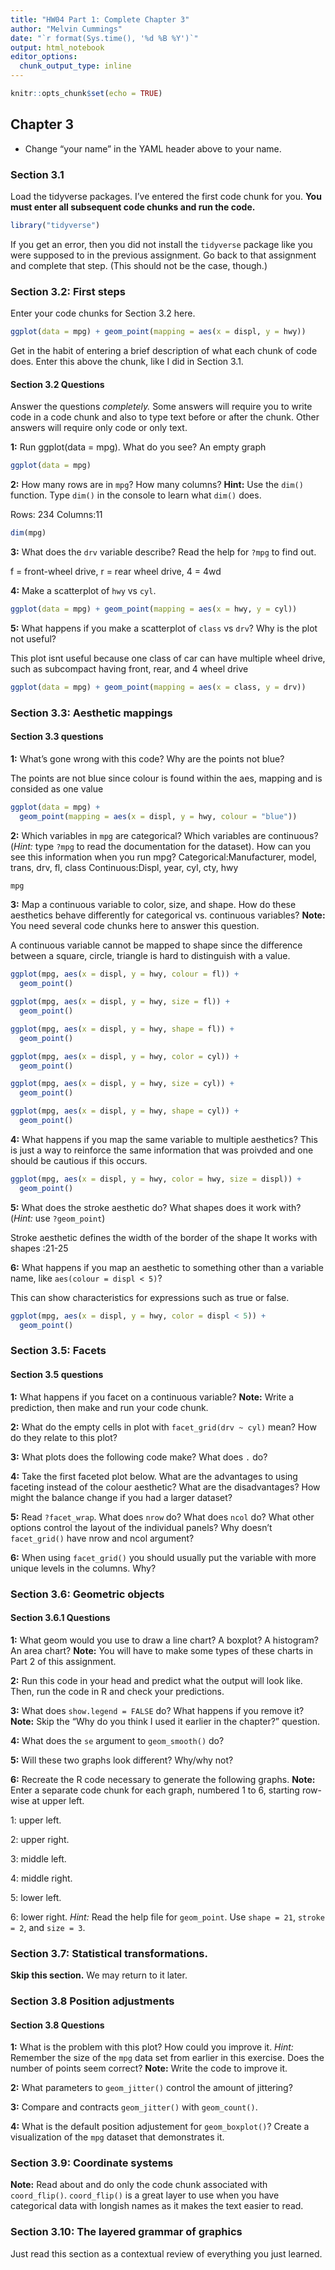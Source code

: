 ```yaml
---
title: "HW04 Part 1: Complete Chapter 3"
author: "Melvin Cummings"
date: "`r format(Sys.time(), '%d %B %Y')`"
output: html_notebook
editor_options: 
  chunk_output_type: inline
---
```


```r
knitr::opts_chunk$set(echo = TRUE)
```

## Chapter 3

- Change "your name" in the YAML header above to your name.

### Section 3.1

Load the tidyverse packages. I've entered the first code chunk for you. **You must enter all subsequent code chunks and run the code.** 

```r
library("tidyverse")
```

If you get an error, then you did not install the `tidyverse` package like you were supposed to in the previous assignment. Go back to that assignment and complete that step. (This should not be the case, though.)

### Section 3.2: First steps

Enter your code chunks for Section 3.2 here.

```r
ggplot(data = mpg) + geom_point(mapping = aes(x = displ, y = hwy))

```



Get in the habit of entering a brief description of what each chunk of code does. Enter this above the chunk, like I did in Section 3.1.

#### Section 3.2 Questions

Answer the questions *completely.* Some answers will require you to write code in a code chunk and also to type text before or after the chunk. Other answers will require only code or only text. 

**1:** Run ggplot(data = mpg). What do you see?
An empty graph

```r
ggplot(data = mpg)
```




**2:** How many rows are in `mpg`? How many columns? **Hint:** Use the `dim()` function. Type `dim()` in the console to learn what `dim()` does.

Rows: 234   Columns:11

```r
dim(mpg)
```


**3:** What does the `drv` variable describe? Read the help for `?mpg` to find out.

f = front-wheel drive, r = rear wheel drive, 4 = 4wd

**4:** Make a scatterplot of `hwy` vs `cyl`.

```r
ggplot(data = mpg) + geom_point(mapping = aes(x = hwy, y = cyl))
```


**5:** What happens if you make a scatterplot of `class` vs `drv`? Why is the plot not useful?

This plot isnt useful because one class of car can have multiple wheel drive, such as subcompact having front,  rear, and 4 wheel drive

```r
ggplot(data = mpg) + geom_point(mapping = aes(x = class, y = drv))
```



### Section 3.3: Aesthetic mappings


#### Section 3.3 questions

**1:** What’s gone wrong with this code? Why are the points not blue?

The points are not blue since colour is found within the aes, mapping and is consided as one value

```r
ggplot(data = mpg) +
  geom_point(mapping = aes(x = displ, y = hwy, colour = "blue"))
```


**2:** Which variables in `mpg` are categorical? Which variables are continuous? (*Hint:* type `?mpg` to read the documentation for the dataset). How can you see this information when you run mpg?
Categorical:Manufacturer, model, trans, drv, fl, class 
Continuous:Displ, year, cyl, cty, hwy

```r
mpg
```


**3:** Map a continuous variable to color, size, and shape. How do these aesthetics behave differently for categorical vs. continuous variables? **Note:** You need several code chunks here to answer this question.

A continuous variable cannot be mapped to shape since the difference between a square, circle, triangle is hard to distinguish with a value.

```r
ggplot(mpg, aes(x = displ, y = hwy, colour = fl)) +
  geom_point()

ggplot(mpg, aes(x = displ, y = hwy, size = fl)) +
  geom_point()

ggplot(mpg, aes(x = displ, y = hwy, shape = fl)) +
  geom_point()

ggplot(mpg, aes(x = displ, y = hwy, color = cyl)) +
  geom_point()

ggplot(mpg, aes(x = displ, y = hwy, size = cyl)) +
  geom_point()

ggplot(mpg, aes(x = displ, y = hwy, shape = cyl)) +
  geom_point()
```


**4:** What happens if you map the same variable to multiple aesthetics?
This is just a way to reinforce the same information that was proivded and one should be cautious if this occurs.

```r
ggplot(mpg, aes(x = displ, y = hwy, color = hwy, size = displ)) +
  geom_point()

```


**5:** What does the stroke aesthetic do? What shapes does it work with? (*Hint:* use `?geom_point`)

Stroke aesthetic defines the width of the border of the shape
It works with shapes :21-25



**6:** What happens if you map an aesthetic to something other than a variable name, like `aes(colour = displ < 5)`?

This can show characteristics for expressions such as true or false.

```r
ggplot(mpg, aes(x = displ, y = hwy, color = displ < 5)) +
  geom_point()
```


### Section 3.5: Facets

#### Section 3.5 questions

**1:** What happens if you facet on a continuous variable? **Note:** Write a prediction, then make and run your code chunk.



**2:** What do the empty cells in plot with `facet_grid(drv ~ cyl)` mean? How do they relate to this plot?



**3:** What plots does the following code make? What does `.` do?



**4:** Take the first faceted plot below. What are the advantages to using faceting instead of the colour aesthetic? What are the disadvantages? How might the balance change if you had a larger dataset?



**5:** Read `?facet_wrap`. What does `nrow` do? What does `ncol` do? What other options control the layout of the individual panels? Why doesn’t `facet_grid()` have nrow and ncol argument?


**6:** When using `facet_grid()` you should usually put the variable with more unique levels in the columns. Why?

### Section 3.6: Geometric objects



#### Section 3.6.1 Questions

**1:** What geom would you use to draw a line chart? A boxplot? A histogram? An area chart? **Note:** You will have to make some types of these charts in Part 2 of this assignment.


**2:** Run this code in your head and predict what the output will look like. Then, run the code in R and check your predictions.



**3:** What does `show.legend = FALSE` do? What happens if you remove it?
**Note:** Skip the "Why do you think I used it earlier in the chapter?" question.


**4:** What does the `se` argument to `geom_smooth()` do?


**5:** Will these two graphs look different? Why/why not?


**6:** Recreate the R code necessary to generate the following graphs. **Note:** Enter a separate code chunk for each graph, numbered 1 to 6, starting row-wise at upper left. 

1: upper left.


2: upper right.


3: middle left.


4: middle right.


5: lower left.


6: lower right. *Hint:* Read the help file for `geom_point`. Use `shape = 21`, `stroke = 2`, and `size = 3`.

### Section 3.7: Statistical transformations.

**Skip this section.** We may return to it later.


### Section 3.8 Position adjustments


#### Section 3.8 Questions

**1:** What is the problem with this plot? How could you improve it. *Hint:* Remember the size of the `mpg` data set from earlier in this exercise. Does the number of points seem correct? **Note:** Write the code to improve it. 


**2:** What parameters to `geom_jitter()` control the amount of jittering?


**3:** Compare and contracts `geom_jitter()` with `geom_count()`.


**4:** What is the default position adjustement for `geom_boxplot()`? Create a visualization of the `mpg` dataset that demonstrates it.


### Section 3.9: Coordinate systems

**Note:** Read about and do only the code chunk associated with `coord_flip()`. `coord_flip()` is a great layer to use when you have categorical data with longish names as it makes the text easier to read.

### Section 3.10: The layered grammar of graphics

Just read this section as a contextual review of everything you just learned.



